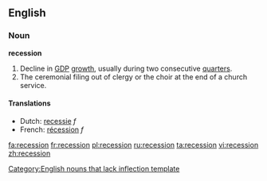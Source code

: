 ==English==
{{wikipedia}}
=== Noun ===
'''recession'''
# Decline in [[GDP]] [[growth]], usually during two consecutive  [[quarter]]s.
# The ceremonial filing out of clergy or the choir at the end of a church service.

==== Translations ====
*Dutch: [[recessie]] ''f''
*French: [[récession]] ''f''

[[Category:English nouns that lack inflection template]]

[[fa:recession]]
[[fr:recession]]
[[pl:recession]]
[[ru:recession]]
[[ta:recession]]
[[vi:recession]]
[[zh:recession]]